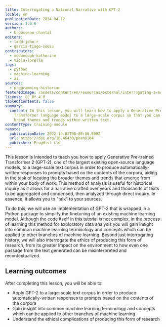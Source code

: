 ```yaml
---
title: Interrogating a National Narrative with GPT-2
locale: en
publicationDate: 2024-04-12
version: 1.0.0
authors:
  - brousseau-chantal
editors:
  - ladd-john-r
  - garcia-tiago-sousa
contributors:
  - mcdonough-katherine
  - viola-lorella
tags:
  - python
  - machine-learning
  - ai
sources:
  - programming-historian
featuredImage: /assets/content/en/resources/external/interrogating-a-national-narrative-with-gpt-2/image.png
license: CC BY 4.0
tableOfContents: false
summary:
  content: In this lesson, you will learn how to apply a Generative Pre-trained
    Transformer language model to a large-scale corpus so that you can locate
    broad themes and trends within written text.
contentType: training-module
remote:
  publicationDate: 2022-10-03T00:00:00.000Z
  url: https://doi.org/10.46430/phen0104
  publisher: ProgHist Ltd
---
```

This lesson is intended to teach you how to apply Generative Pre-trained Transformer 2 (GPT-2), one of the largest existing open-source language models, to a large-scale text corpus in order to produce automatically-written responses to prompts based on the contents of the corpora, aiding in the task of locating the broader themes and trends that emerge from within your body of work. This method of analysis is useful for historical inquiry as it allows for a narrative crafted over years and thousands of texts to be aggregated and condensed, then analyzed through direct inquiry. In essence, it allows you to "talk" to your sources.

To do this, we will use an implementation of GPT-2 that is wrapped in a Python package to simplify the finetuning of an existing machine learning model. Although the code itself in this tutorial is not complex, in the process of learning this method for exploratory data analysis you will gain insight into common machine learning terminology and concepts which can be applied to other branches of machine learning. Beyond just interrogating history, we will also interrogate the ethics of producing this form of research, from its greater impact on the environment to how even one passage from the text generated can be misinterpreted and recontextualized.

## Learning outcomes

After completing this lesson, you will be able to:

* Apply GPT-2 to a large-scale text corpus in order to produce automatically-written responses to prompts based on the contents of the corpora
* Gain insight into common machine learning terminology and concepts which can be applied to other branches of machine learning
* Understand the ethical complications of producing this form of research
